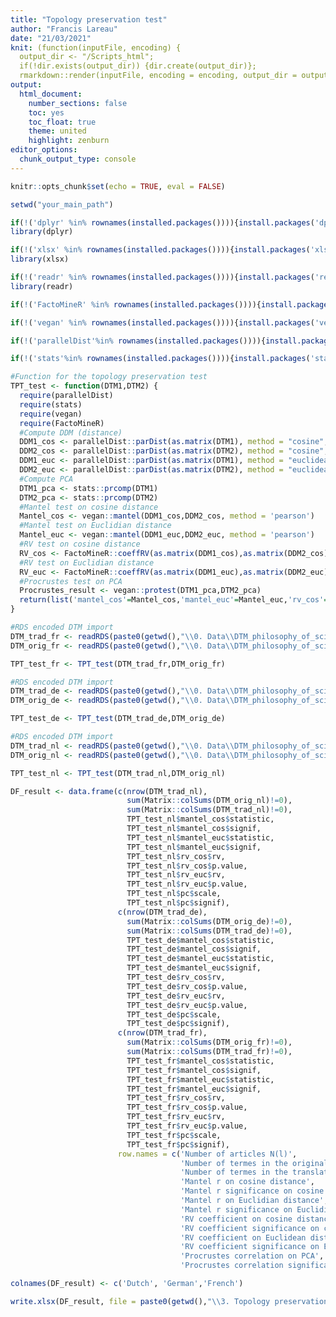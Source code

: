 ---
title: "Topology preservation test"
author: "Francis Lareau"
date: "21/03/2021"
knit: (function(inputFile, encoding) {
  output_dir <- "/Scripts_html";
  if(!dir.exists(output_dir)) {dir.create(output_dir)};
  rmarkdown::render(inputFile, encoding = encoding, output_dir = output_dir) })
output:
  html_document:
    number_sections: false
    toc: yes
    toc_float: true
    theme: united
    highlight: zenburn
editor_options:
  chunk_output_type: console
---

```{r setup, include=FALSE}
knitr::opts_chunk$set(echo = TRUE, eval = FALSE)
```
   
```{r 1 Librairies}

setwd("your_main_path")

if(!('dplyr' %in% rownames(installed.packages()))){install.packages('dplyr')}
library(dplyr)

if(!('xlsx' %in% rownames(installed.packages()))){install.packages('xlsx')}
library(xlsx)

if(!('readr' %in% rownames(installed.packages()))){install.packages('readr')}
library(readr)

if(!('FactoMineR' %in% rownames(installed.packages()))){install.packages('FactoMineR')}

if(!('vegan' %in% rownames(installed.packages()))){install.packages('vegan')}

if(!('parallelDist'%in% rownames(installed.packages()))){install.packages('parallelDist')}

if(!('stats'%in% rownames(installed.packages()))){install.packages('stats')}

#Function for the topology preservation test
TPT_test <- function(DTM1,DTM2) {
  require(parallelDist)
  require(stats)
  require(vegan)
  require(FactoMineR)
  #Compute DDM (distance)
  DDM1_cos <- parallelDist::parDist(as.matrix(DTM1), method = "cosine", threads = 16) 
  DDM2_cos <- parallelDist::parDist(as.matrix(DTM2), method = "cosine", threads = 16) 
  DDM1_euc <- parallelDist::parDist(as.matrix(DTM1), method = "euclidean", threads = 16)
  DDM2_euc <- parallelDist::parDist(as.matrix(DTM2), method = "euclidean", threads = 16)
  #Compute PCA
  DTM1_pca <- stats::prcomp(DTM1)
  DTM2_pca <- stats::prcomp(DTM2)
  #Mantel test on cosine distance
  Mantel_cos <- vegan::mantel(DDM1_cos,DDM2_cos, method = 'pearson')
  #Mantel test on Euclidian distance
  Mantel_euc <- vegan::mantel(DDM1_euc,DDM2_euc, method = 'pearson')
  #RV test on cosine distance
  RV_cos <- FactoMineR::coeffRV(as.matrix(DDM1_cos),as.matrix(DDM2_cos))
  #RV test on Euclidian distance
  RV_euc <- FactoMineR::coeffRV(as.matrix(DDM1_euc),as.matrix(DDM2_euc))
  #Procrustes test on PCA
  Procrustes_result <- vegan::protest(DTM1_pca,DTM2_pca)
  return(list('mantel_cos'=Mantel_cos,'mantel_euc'=Mantel_euc,'rv_cos'=RV_cos,'rv_euc'=RV_euc,'pc'=Procrustes_result))
}

```

```{r 2 Topology preservation test for FR}

#RDS encoded DTM import
DTM_trad_fr <- readRDS(paste0(getwd(),"\\0. Data\\DTM_philosophy_of_science_translation_fr.rds"))
DTM_orig_fr <- readRDS(paste0(getwd(),"\\0. Data\\DTM_philosophy_of_science_original_fr.rds"))

TPT_test_fr <- TPT_test(DTM_trad_fr,DTM_orig_fr)

```

```{r 3 Topology preservation test for DE}

#RDS encoded DTM import
DTM_trad_de <- readRDS(paste0(getwd(),"\\0. Data\\DTM_philosophy_of_science_translation_de.rds"))
DTM_orig_de <- readRDS(paste0(getwd(),"\\0. Data\\DTM_philosophy_of_science_original_de.rds"))

TPT_test_de <- TPT_test(DTM_trad_de,DTM_orig_de)

```

```{r 4 Topology preservation test for NL}

#RDS encoded DTM import
DTM_trad_nl <- readRDS(paste0(getwd(),"\\0. Data\\DTM_philosophy_of_science_translation_nl.rds"))
DTM_orig_nl <- readRDS(paste0(getwd(),"\\0. Data\\DTM_philosophy_of_science_original_nl.rds"))

TPT_test_nl <- TPT_test(DTM_trad_nl,DTM_orig_nl)

```

```{r 5 Results export}

DF_result <- data.frame(c(nrow(DTM_trad_nl),
                          sum(Matrix::colSums(DTM_orig_nl)!=0),
                          sum(Matrix::colSums(DTM_trad_nl)!=0),
                          TPT_test_nl$mantel_cos$statistic,
                          TPT_test_nl$mantel_cos$signif,
                          TPT_test_nl$mantel_euc$statistic,
                          TPT_test_nl$mantel_euc$signif,
                          TPT_test_nl$rv_cos$rv,
                          TPT_test_nl$rv_cos$p.value,
                          TPT_test_nl$rv_euc$rv,
                          TPT_test_nl$rv_euc$p.value,
                          TPT_test_nl$pc$scale,
                          TPT_test_nl$pc$signif),
                        c(nrow(DTM_trad_de),
                          sum(Matrix::colSums(DTM_orig_de)!=0),
                          sum(Matrix::colSums(DTM_trad_de)!=0),
                          TPT_test_de$mantel_cos$statistic,
                          TPT_test_de$mantel_cos$signif,
                          TPT_test_de$mantel_euc$statistic,
                          TPT_test_de$mantel_euc$signif,
                          TPT_test_de$rv_cos$rv,
                          TPT_test_de$rv_cos$p.value,
                          TPT_test_de$rv_euc$rv,
                          TPT_test_de$rv_euc$p.value,
                          TPT_test_de$pc$scale,
                          TPT_test_de$pc$signif),
                        c(nrow(DTM_trad_fr),
                          sum(Matrix::colSums(DTM_orig_fr)!=0),
                          sum(Matrix::colSums(DTM_trad_fr)!=0),
                          TPT_test_fr$mantel_cos$statistic,
                          TPT_test_fr$mantel_cos$signif,
                          TPT_test_fr$mantel_euc$statistic,
                          TPT_test_fr$mantel_euc$signif,
                          TPT_test_fr$rv_cos$rv,
                          TPT_test_fr$rv_cos$p.value,
                          TPT_test_fr$rv_euc$rv,
                          TPT_test_fr$rv_euc$p.value,
                          TPT_test_fr$pc$scale,
                          TPT_test_fr$pc$signif),
                        row.names = c('Number of articles N(l)',
                                      'Number of termes in the original lexicon M(l)',
                                      'Number of termes in the translated lexicon M*(l)',
                                      'Mantel r on cosine distance',
                                      'Mantel r significance on cosine distance',
                                      'Mantel r on Euclidian distance',
                                      'Mantel r significance on Euclidian distance',
                                      'RV coefficient on cosine distance',
                                      'RV coefficient significance on cosine distance',
                                      'RV coefficient on Euclidean distance',
                                      'RV coefficient significance on Euclidean distance',
                                      'Procrustes correlation on PCA',
                                      'Procrustes correlation significance on PCA'))

colnames(DF_result) <- c('Dutch', 'German','French')

write.xlsx(DF_result, file = paste0(getwd(),"\\3. Topology preservation test\\Results_of_topology_preservation_test.xlsx"), sheetName="Results", row.names=T)

```


